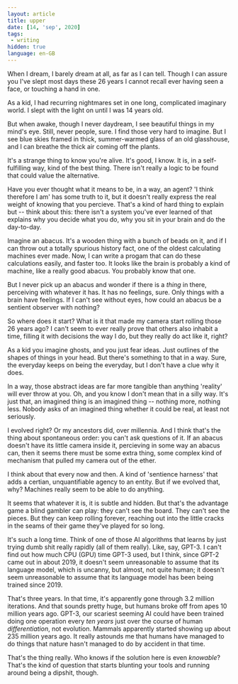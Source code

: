 ---
layout: article
title: upper
date: [14, 'sep', 2020]
tags:
 - writing
hidden: true
language: en-GB
---

When I dream, I barely dream at all, as far as I can tell. Though I can assure you I've slept most days these 26 years I cannot recall ever having seen a face, or touching a hand in one.

As a kid, I had recurring nightmares set in one long, complicated imaginary world. I slept with the light on until I was 14 years old.

But when awake, though I never daydream, I see beautiful things in my mind's eye. Still, never people, sure. I find those very hard to imagine. But I see blue skies framed in thick, summer-warmed glass of an old glasshouse, and I can breathe the thick air coming off the plants.

It's a strange thing to know you're alive. It's good, I know. It is, in a self-fulfilling way, kind of the best thing. There isn't really a logic to be found that could value the alternative.

Have you ever thought what it means to be, in a way, an agent? 'I think therefore I am' has some truth to it, but it doesn't really express the real weight of knowing that you percieve. That's a kind of hard thing to explain but -- think about this: there isn't a system you've ever learned of that explains why you decide what you do, why you sit in your brain and do the day-to-day.

Imagine an abacus. It's a wooden thing with a bunch of beads on it, and if I can throw out a totally spurious history fact, one of the oldest calculating machines ever made. Now, I can write a progam that can do these calculations easily, and faster too. It looks like the brain is probably a kind of machine, like a really good abacus. You probably know that one.

But I never pick up an abacus and wonder if there is a *thing* in there, perceiving with whatever it has. It has no feelings, sure. Only things with a brain have feelings. If I can't see without eyes, how could an abacus be a sentient observer with nothing?

So where does it start? What is it that made my camera start rolling those 26 years ago? I can't seem to ever really prove that others also inhabit a time, filling it with decisions the way I do, but they really do act like it, right?

As a kid you imagine ghosts, and you just fear ideas. Just outlines of the shapes of things in your head. But there's something to that in a way. Sure, the everyday keeps on being the everyday, but I don't have a clue why it does.

In a way, those abstract ideas are far more tangible than anything 'reality' will ever throw at you. Oh, and you know I don't mean that in a silly way. It's just that, an imagined thing is an imagined thing -- nothing more, nothing less. Nobody asks of an imagined thing whether it could be real, at least not seriously.

I evolved right? Or my ancestors did, over millennia. And I think that's the thing about spontaneous order: you can't ask questions of it. If an abacus doesn't have its little camera inside it, percieving in some way an abacus can, then it seems there must be some extra thing, some complex kind of mechanism that pulled my camera out of the ether.

I think about that every now and then. A kind of 'sentience harness' that adds a certian, unquantifiable agency to an entity. But if we evolved that, why? Machines really seem to be able to do anything.

It seems that whatever it is, it is subtle and hidden. But that's the advantage game a blind gambler can play: they can't see the board. They can't see the pieces. But they can keep rolling forever, reaching out into the little cracks in the seams of their game they've played for so long.

It's such a long time. Think of one of those AI algorithms that learns by just trying dumb shit really rapidly (all of them really). Like, say, GPT-3. I can't find out how much CPU (GPU) time GPT-3 used, but I think, since GPT-2 came out in about 2019, it doesn't seem unreasonable to assume that its language model, which is uncanny, but almost, not quite human; it doesn't seem unreasonable to assume that its language model has been being trained since 2019.

That's three years. In that time, it's apparently gone through 3.2 million iterations. And that sounds pretty huge, but humans broke off from apes 10 million years ago. GPT-3, our scariest seeming AI could have been trained doing one operation every *ten years* just over the course of human *differentiation*, not evolution. Mammals apparently started showing up about 235 million years ago. It really astounds me that humans have managed to do things that nature hasn't managed to do by accident in that time.

That's the thing really. Who knows if the solution here is even *knowable*? That's the kind of question that starts blunting your tools and running around being a dipshit, though.